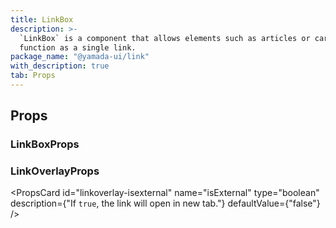 ```yaml
---
title: LinkBox
description: >-
  `LinkBox` is a component that allows elements such as articles or cards to
  function as a single link.
package_name: "@yamada-ui/link"
with_description: true
tab: Props
---
```


## Props

### LinkBoxProps

### LinkOverlayProps

<PropsCard
  id="linkoverlay-isexternal"
  name="isExternal"
  type="boolean"
  description={"If `true`, the link will open in new tab."}
  defaultValue={"false"}
/>
